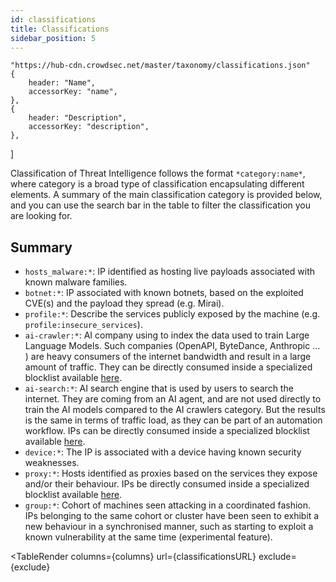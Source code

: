 ```yaml
---
id: classifications
title: Classifications
sidebar_position: 5
---
```



    "https://hub-cdn.crowdsec.net/master/taxonomy/classifications.json"
    {
        header: "Name",
        accessorKey: "name",
    },
    {
        header: "Description",
        accessorKey: "description",
    },
]

<GithubIconRender url={classificationsURL}></GithubIconRender>

Classification of Threat Intelligence follows the format `*category:name*`, where category is a broad type of classification encapsulating different elements.
A summary of the main classification category is provided below, and you can use the search bar in the table to filter the classification you are looking for.

## Summary

* `hosts_malware:*`: IP identified as hosting live payloads associated with known malware families.
* `botnet:*`: IP associated with known botnets, based on the exploited CVE(s) and the payload they spread (e.g. Mirai).
* `profile:*`: Describe the services publicly exposed by the machine (e.g. `profile:insecure_services`).
* `ai-crawler:*`: AI company using to index the data used to train Large Language Models. Such companies (OpenAPI, ByteDance, Anthropic ... ) are heavy consumers of the internet bandwidth and result in a large amount of traffic. They can be directly consumed inside a specialized blocklist available [here](https://app.crowdsec.net/blocklists/67b3524151bbde7a12b60be0).
* `ai-search:*`: AI search engine that is used by users to search the internet. They are coming from an AI agent, and are not used directly to train the AI models compared to the AI crawlers category. But the results is the same in terms of traffic load, as they can be part of an automation workflow. IPs can be directly consumed inside a specialized blocklist available [here](https://app.crowdsec.net/blocklists/67b3524151bbde7a12b60be0).
* `device:*`: The IP is associated with a device having known security weaknesses.
* `proxy:*`: Hosts identified as proxies based on the services they expose and/or their behaviour. IPs be directly consumed inside a specialized blocklist available [here](https://app.crowdsec.net/blocklists/65a56839ec04bcd4f51670be).
* `group:*`: Cohort of machines seen attacking in a coordinated fashion. IPs belonging to the same cohort or cluster have been seen to exhibit a new behaviour in a synchronised manner, such as starting to exploit a known vulnerability at the same time (experimental feature).

<TableRender
    columns={columns}
    url={classificationsURL}
    exclude={exclude}
></TableRender>
